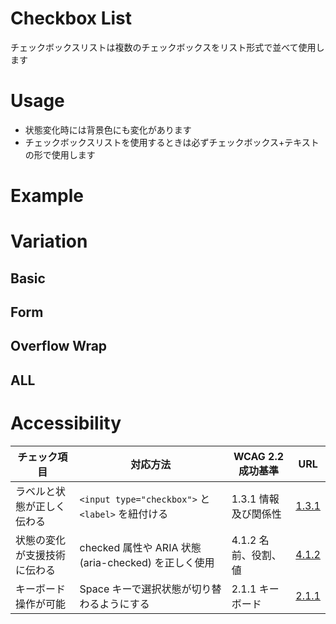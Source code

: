 
<Meta of={CheckboxListStories} />

# Checkbox List
チェックボックスリストは複数のチェックボックスをリスト形式で並べて使用します

# Usage
- 状態変化時には背景色にも変化があります
- チェックボックスリストを使用するときは必ずチェックボックス+テキストの形で使用します

# Example

<Canvas of={CheckboxListStories.Basic} />
<Controls />

# Variation

## Basic
<Canvas of={CheckboxListStories.Basic} />

## Form
<Canvas of={CheckboxListStories.Form} />

## Overflow Wrap
<Canvas of={CheckboxListStories.OverflowWrap} />

## ALL
<Canvas of={CheckboxListStories.ALL} />

# Accessibility

<div style={{ overflowX: 'auto' }}>
  <table style={{ borderCollapse: 'collapse', width: '100%', border: '1px solid #ddd' }}>
    <thead>
      <tr>
        <th style={{ border: '1px solid #ddd', padding: '12px', textAlign: 'left', backgroundColor: '#f5f5f5' }}>チェック項目</th>
        <th style={{ border: '1px solid #ddd', padding: '12px', textAlign: 'left', backgroundColor: '#f5f5f5' }}>対応方法</th>
        <th style={{ border: '1px solid #ddd', padding: '12px', textAlign: 'left', backgroundColor: '#f5f5f5' }}>WCAG 2.2 成功基準</th>
        <th style={{ border: '1px solid #ddd', padding: '12px', textAlign: 'left', backgroundColor: '#f5f5f5' }}>URL</th>
      </tr>
    </thead>
    <tbody>
      <tr>
        <td style={{ border: '1px solid #ddd', padding: '12px' }}>ラベルと状態が正しく伝わる</td>
        <td style={{ border: '1px solid #ddd', padding: '12px' }}>
          <code>&lt;input type="checkbox"&gt;</code> と <code>&lt;label&gt;</code> を紐付ける
        </td>
        <td style={{ border: '1px solid #ddd', padding: '12px' }}>1.3.1 情報及び関係性</td>
        <td style={{ border: '1px solid #ddd', padding: '12px' }}>
          <a href="https://waic.jp/translations/WCAG22/#info-and-relationships" target="_blank" rel="noopener noreferrer">1.3.1</a>
        </td>
      </tr>
      <tr style={{ backgroundColor: 'transparent' }}>
        <td style={{ border: '1px solid #ddd', padding: '12px' }}>状態の変化が支援技術に伝わる</td>
        <td style={{ border: '1px solid #ddd', padding: '12px' }}>
          checked 属性や ARIA 状態 (aria-checked) を正しく使用
        </td>
        <td style={{ border: '1px solid #ddd', padding: '12px' }}>4.1.2 名前、役割、値</td>
        <td style={{ border: '1px solid #ddd', padding: '12px' }}>
          <a href="https://waic.jp/translations/WCAG22/#name-role-value" target="_blank" rel="noopener noreferrer">4.1.2</a>
        </td>
      </tr>
      <tr>
        <td style={{ border: '1px solid #ddd', padding: '12px' }}>キーボード操作が可能</td>
        <td style={{ border: '1px solid #ddd', padding: '12px' }}>
          Space キーで選択状態が切り替わるようにする
        </td>
        <td style={{ border: '1px solid #ddd', padding: '12px' }}>2.1.1 キーボード</td>
        <td style={{ border: '1px solid #ddd', padding: '12px' }}>
          <a href="https://waic.jp/translations/WCAG22/#keyboard" target="_blank" rel="noopener noreferrer">2.1.1</a>
        </td>
      </tr>
    </tbody>
  </table>
</div>